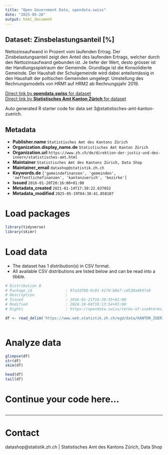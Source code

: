 ```yaml
---
title: "Open Government Data, opendata.swiss"
date: "2025-05-20"
output: html_document
---
```


## Dataset: Zinsbelastungsanteil [%]

Nettozinsaufwand in Prozent vom laufenden Ertrag. Der Zinsbelastungsanteil zeigt den Anteil des laufenden Ertrags, welcher durch den Nettozinsaufwand gebunden ist. Je tiefer der Wert, desto grösser ist der Handlungsspielraum der Gemeinde. Grundlage ist die Konsolidierte Gemeinde. Der Haushalt der Schulgemeinde wird dabei anteilsmässig in den Haushalt der poltischen Gemeinden umgelegt. Umstellung des Rechnungsmodells von HRM1 auf HRM2 ab Rechnungsjahr 2019.

[Direct link by **opendata.swiss** for dataset](https://opendata.swiss/de/dataset/zinsbelastungsanteil)<br>
[Direct link by **Statistisches Amt Kanton Zürich** for dataset](https://www.zh.ch/de/politik-staat/gemeinden/gemeindeportraet.html)

Auto generated R starter code for data set 3@statistisches-amt-kanton-zuerich.

## Metadata

- **Publisher.name** `Statistisches Amt des Kantons Zürich`
- **Organization.display_name.de** `Statistisches Amt Kanton Zürich`
- **Organization.url** `https://www.zh.ch/de/direktion-der-justiz-und-des-innern/statistisches-amt.html`
- **Maintainer** `Statistisches Amt des Kantons Zürich, Data Shop`
- **Maintainer_email** `datashop@statistik.zh.ch`
- **Keywords.de** `['gemeindefinanzen', 'gemeinden', 'oeffentlichefinanzen', 'kantonzuerich', 'bezirke']`
- **Issued** `2016-01-20T20:16:00+01:00`
- **Metadata_created** `2021-01-14T17:30:22.637652`
- **Metadata_modified** `2025-05-19T04:30:41.858107`


# Load packages

```r

library(tidyverse)
library(skimr)

```

# Load data

-   The dataset has 1 distribution(s) in CSV format.
-   All available CSV distributions are listed below and can be read into a tibble.

```r

# Distribution 0
# Package_id               : 97a3d780-0c01-417d-b8e7-cd538a4947a9
# Description              : 
# Issued                   : 2016-01-21T16:30:35+01:00
# Modified                 : 2024-10-04T10:13:54+01:00
# Rights                   : https://opendata.swiss/terms-of-use#terms_by

df <- read_delim('https://www.web.statistik.zh.ch/ogd/data/KANTON_ZUERICH_435.csv')



```

# Analyze data

```r

glimpse(df)
str(df)
skim(df)

head(df)
tail(df)

```

# Continue your code here...

```r

```

------------------------------------------------------------------------

# Contact

datashop@statistik.zh.ch | Statistisches Amt des Kantons Zürich, Data Shop
